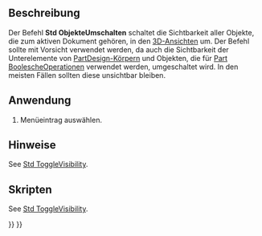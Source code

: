 <languages/>

{{Docnav/de
|[[Std_SelectVisibleObjects/de|SichtbareObjekteAuswählen]]
|[[Std_ShowObjects/de|ObjekteEinblenden]]
|[[Std_View_Menu/de|Std Menü Ansicht]]
|IconL=Std_SelectVisibleObjects.svg
|IconR=Std_ShowObjects.svg
|IconC=Freecad.svg
}}

{{GuiCommand/de
|Name=Std ToggleObjects
|Name/de=Std ObjekteUmschalten
|MenuLocation=Ansicht → Sichtbarkeit → Alle Objekte umkehren
|Workbenches=Alle
|SeeAlso=[[Std_ToggleVisibility/de|Std SichtbarkeitUmschalten]], [[Std_ShowSelection/de|Std AuswahlEinblenden]], [[Std_HideSelection|Std AuswahlAusblenden]], [[Std_ShowObjects/de|Std ObjekteEinblenden]], [[Std_HideObjects/de|Std ObjekteAusblenden]]
}}

<span id="Description"></span>
==Beschreibung==

Der Befehl '''Std ObjekteUmschalten''' schaltet die Sichtbarkeit aller Objekte, die zum aktiven Dokument gehören, in den [[3D_view|3D-Ansichten]] um. Der Befehl sollte mit Vorsicht verwendet werden, da auch die Sichtbarkeit der Unterelemente von [[PartDesign_Body/de|PartDesign-Körpern]] und Objekten, die für [[Part_Boolean/de|Part BoolescheOperationen]] verwendet werden, umgeschaltet wird. In den meisten Fällen sollten diese unsichtbar bleiben.

<span id="Usage"></span>
==Anwendung==

# Menüeintrag {{MenuCommand|Ansicht → Sichtbarkeit → [[Image:Std_ToggleObjects.svg|16px]] Alle Objekte umkehren}} auswählen.

<span id="Notes"></span>
==Hinweise==

See [[Std_ToggleVisibility#Notes|Std ToggleVisibility]].

<span id="Scripting"></span>
==Skripten==

See [[Std_ToggleVisibility#Scripting|Std ToggleVisibility]].


{{Docnav/de
|[[Std_SelectVisibleObjects/de|SichtbareObjekteAuswählen]]
|[[Std_ShowObjects/de|ObjekteEinblenden]]
|[[Std_View_Menu/de|Std Menü Ansicht]]
|IconL=Std_SelectVisibleObjects.svg
|IconR=Std_ShowObjects.svg
|IconC=Freecad.svg
}}

{{Std_Base_navi{{#translation:}}}}
{{Userdocnavi{{#translation:}}}}